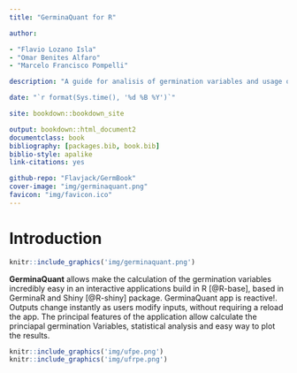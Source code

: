 ```yaml
--- 
title: "GerminaQuant for R"

author: 

- "Flavio Lozano Isla"
- "Omar Benites Alfaro"
- "Marcelo Francisco Pompelli"

description: "A guide for analisis of germination variables and usage of GerminaQuant."

date: "`r format(Sys.time(), '%d %B %Y')`"

site: bookdown::bookdown_site

output: bookdown::html_document2
documentclass: book
bibliography: [packages.bib, book.bib]
biblio-style: apalike
link-citations: yes

github-repo: "Flavjack/GermBook"
cover-image: "img/germinaquant.png"
favicon: "img/favicon.ico"
---
```



# Introduction {-}


```r
knitr::include_graphics('img/germinaquant.png')
```


**GerminaQuant** allows make the calculation of the germination variables incredibly easy in an interactive applications build in R [@R-base], based in GerminaR and Shiny [@R-shiny] package. GerminaQuant app is reactive!. Outputs change instantly as users modify inputs, without requiring a reload the app. The principal features of the application allow calculate the princiapal germination Variables, statistical analysis and easy way to plot the results.

```r
knitr::include_graphics('img/ufpe.png')
knitr::include_graphics('img/ufrpe.png')
```

